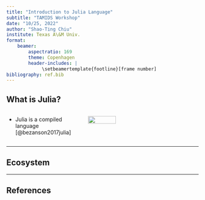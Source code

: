 ```yaml
---
title: "Introduction to Julia Language"
subtitle: "TAMIDS Workshop"
date: "10/25, 2022"
author: "Shao-Ting Chiu"
institute: Texas A\&M Univ.
format: 
    beamer:
        aspectratio: 169
        theme: Copenhagen
        header-includes: |
             \setbeamertemplate{footline}[frame number] 
bibliography: ref.bib
---
```


## What is Julia?


:::: {.columns}

::: {.column width="40%"}
- Julia is a compiled language [@bezanson2017julia]

:::

::: {.column width="60%"}
![](img/julia-logo-color.png){fig-align="right" width=50%} 
:::

::::

---

## Ecosystem


---

## References

